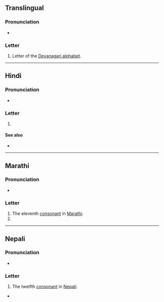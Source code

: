 {{also|ਠ|ㆆ|ㅎ}}
{{character info}}
==Translingual==

===Pronunciation===
* {{IPA|mul|/ʈʰə/}}

===Letter===
{{mul-Deva|ṭha}}

# Letter of the [[Devanagari alphabet]].

----

==Hindi==

===Pronunciation===
* {{hi-IPA|ठ.}}

===Letter===
{{head|hi|letter}}

# {{n-g|the twelfth [[consonant]] in [[Hindi]]}}

====See also====
* {{list:Devanagari script letters/hi}}

----

==Marathi==

===Pronunciation===
* {{IPA|mr|/ʈʰə/}}

===Letter===
{{head|mr|letter}}

# The eleventh [[consonant]] in [[Marathi]].
#

----

==Nepali==

===Pronunciation===
* {{ne-IPA}}

===Letter===
{{head|ne|letter}}

# The twelfth [[consonant]] in [[Nepali]].

*